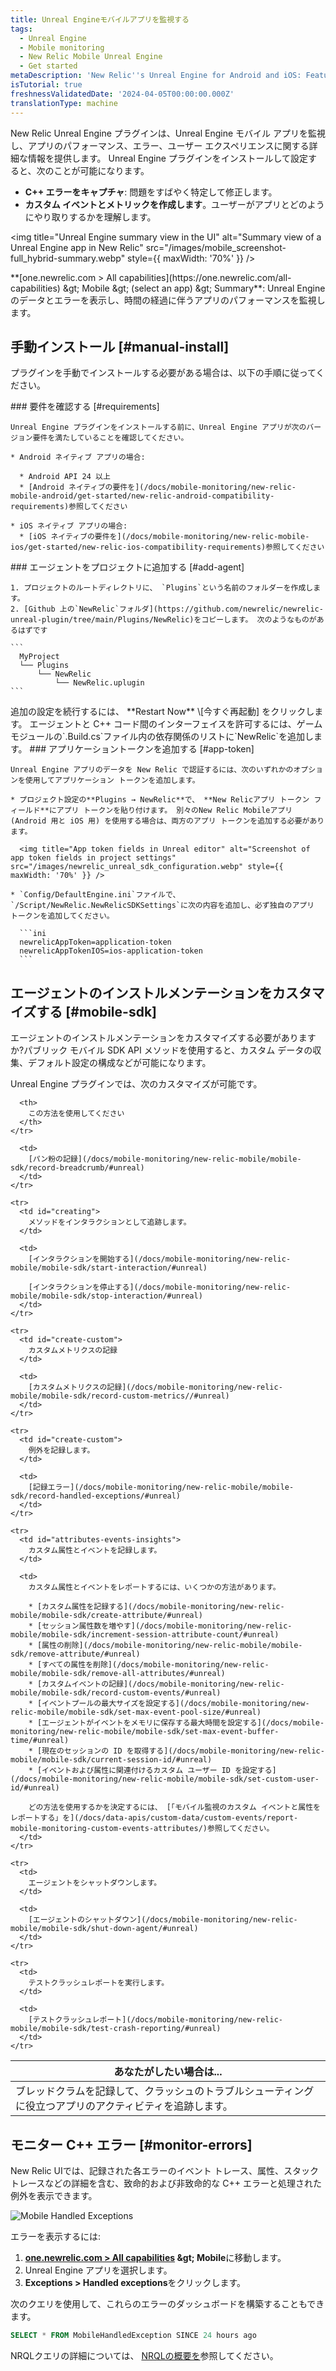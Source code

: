 ```yaml
---
title: Unreal Engineモバイルアプリを監視する
tags:
  - Unreal Engine
  - Mobile monitoring
  - New Relic Mobile Unreal Engine
  - Get started
metaDescription: 'New Relic''s Unreal Engine for Android and iOS: Features, compatibility, requirements, installation, and upgrade procedures.'
isTutorial: true
freshnessValidatedDate: '2024-04-05T00:00:00.000Z'
translationType: machine
---
```


New Relic Unreal Engine プラグインは、Unreal Engine モバイル アプリを監視し、アプリのパフォーマンス、エラー、ユーザー エクスペリエンスに関する詳細な情報を提供します。 Unreal Engine プラグインをインストールして設定すると、次のことが可能になります。

* **C++ エラーをキャプチャ**: 問題をすばやく特定して修正します。
* **カスタム イベントとメトリックを作成します**。ユーザーがアプリとどのようにやり取りするかを理解します。

<img title="Unreal Engine summary view in the UI" alt="Summary view of a Unreal Engine app in New Relic" src="/images/mobile_screenshot-full_hybrid-summary.webp" style={{ maxWidth: '70%' }} />

<figcaption>
  <DNT>**[one.newrelic.com &gt; All capabilities](https://one.newrelic.com/all-capabilities) &amp;gt; Mobile &amp;gt; (select an app) &amp;gt; Summary**</DNT>: Unreal Engine のデータとエラーを表示し、時間の経過に伴うアプリのパフォーマンスを監視します。
</figcaption>

## 手動インストール [#manual-install]

プラグインを手動でインストールする必要がある場合は、以下の手順に従ってください。

<Steps>
  <Step>
    ### 要件を確認する [#requirements]

    Unreal Engine プラグインをインストールする前に、Unreal Engine アプリが次のバージョン要件を満たしていることを確認してください。

    * Android ネイティブ アプリの場合:

      * Android API 24 以上
      * [Android ネイティブの要件を](/docs/mobile-monitoring/new-relic-mobile-android/get-started/new-relic-android-compatibility-requirements)参照してください

    * iOS ネイティブ アプリの場合:
      * [iOS ネイティブの要件を](/docs/mobile-monitoring/new-relic-mobile-ios/get-started/new-relic-ios-compatibility-requirements)参照してください
  </Step>

  <Step>
    ### エージェントをプロジェクトに追加する [#add-agent]

    1. プロジェクトのルートディレクトリに、 `Plugins`という名前のフォルダーを作成します。
    2. [Github 上の`NewRelic`フォルダ](https://github.com/newrelic/newrelic-unreal-plugin/tree/main/Plugins/NewRelic)をコピーします。 次のようなものがあるはずです

    ```
      MyProject
      └── Plugins
          └── NewRelic
              └── NewRelic.uplugin
    ```
  </Step>

  <Step>
    追加の設定を続行するには、 **Restart Now** \[今すぐ再起動] をクリックします。
  </Step>

  <Step>
    エージェントと C++ コード間のインターフェイスを許可するには、ゲーム モジュールの`.Build.cs`ファイル内の依存関係のリストに`NewRelic`を追加します。
  </Step>

  <Step>
    ### アプリケーショントークンを追加する [#app-token]

    Unreal Engine アプリのデータを New Relic で認証するには、次のいずれかのオプションを使用してアプリケーション トークンを追加します。

    * プロジェクト設定の**Plugins → NewRelic**で、 **New Relicアプリ トークン フィールド**にアプリ トークンを貼り付けます。 別々のNew Relic Mobileアプリ (Android 用と iOS 用) を使用する場合は、両方のアプリ トークンを追加する必要があります。

      <img title="App token fields in Unreal editor" alt="Screenshot of app token fields in project settings" src="/images/newrelic_unreal_sdk_configuration.webp" style={{ maxWidth: '70%' }} />

    * `Config/DefaultEngine.ini`ファイルで、 `/Script/NewRelic.NewRelicSDKSettings`に次の内容を追加し、必ず独自のアプリ トークンを追加してください。

      ```ini
      newrelicAppToken=application-token
      newrelicAppTokenIOS=ios-application-token
      ```
  </Step>
</Steps>

## エージェントのインストルメンテーションをカスタマイズする [#mobile-sdk]

エージェントのインストルメンテーションをカスタマイズする必要がありますか?パブリック モバイル SDK API メソッドを使用すると、カスタム データの収集、デフォルト設定の構成などが可能になります。

Unreal Engine プラグインでは、次のカスタマイズが可能です。

<table>
  <thead>
    <tr>
      <th style={{ width: "300px" }}>
        あなたがしたい場合は...
      </th>

      <th>
        この方法を使用してください
      </th>
    </tr>
  </thead>

  <tbody>
    <tr>
      <td id="crash-analysis">
        ブレッドクラムを記録して、クラッシュのトラブルシューティングに役立つアプリのアクティビティを追跡します。
      </td>

      <td>
        [パン粉の記録](/docs/mobile-monitoring/new-relic-mobile/mobile-sdk/record-breadcrumb/#unreal)
      </td>
    </tr>

    <tr>
      <td id="creating">
        メソッドをインタラクションとして追跡します。
      </td>

      <td>
        [インタラクションを開始する](/docs/mobile-monitoring/new-relic-mobile/mobile-sdk/start-interaction/#unreal)

        [インタラクションを停止する](/docs/mobile-monitoring/new-relic-mobile/mobile-sdk/stop-interaction/#unreal)
      </td>
    </tr>

    <tr>
      <td id="create-custom">
        カスタムメトリクスの記録
      </td>

      <td>
        [カスタムメトリクスの記録](/docs/mobile-monitoring/new-relic-mobile/mobile-sdk/record-custom-metrics//#unreal)
      </td>
    </tr>

    <tr>
      <td id="create-custom">
        例外を記録します。
      </td>

      <td>
        [記録エラー](/docs/mobile-monitoring/new-relic-mobile/mobile-sdk/record-handled-exceptions/#unreal)
      </td>
    </tr>

    <tr>
      <td id="attributes-events-insights">
        カスタム属性とイベントを記録します。
      </td>

      <td>
        カスタム属性とイベントをレポートするには、いくつかの方法があります。

        * [カスタム属性を記録する](/docs/mobile-monitoring/new-relic-mobile/mobile-sdk/create-attribute/#unreal)
        * [セッション属性数を増やす](/docs/mobile-monitoring/new-relic-mobile/mobile-sdk/increment-session-attribute-count/#unreal)
        * [属性の削除](/docs/mobile-monitoring/new-relic-mobile/mobile-sdk/remove-attribute/#unreal)
        * [すべての属性を削除](/docs/mobile-monitoring/new-relic-mobile/mobile-sdk/remove-all-attributes/#unreal)
        * [カスタムイベントの記録](/docs/mobile-monitoring/new-relic-mobile/mobile-sdk/record-custom-events/#unreal)
        * [イベントプールの最大サイズを設定する](/docs/mobile-monitoring/new-relic-mobile/mobile-sdk/set-max-event-pool-size/#unreal)
        * [エージェントがイベントをメモリに保存する最大時間を設定する](/docs/mobile-monitoring/new-relic-mobile/mobile-sdk/set-max-event-buffer-time/#unreal)
        * [現在のセッションの ID を取得する](/docs/mobile-monitoring/new-relic-mobile/mobile-sdk/current-session-id/#unreal)
        * [イベントおよび属性に関連付けるカスタム ユーザー ID を設定する](/docs/mobile-monitoring/new-relic-mobile/mobile-sdk/set-custom-user-id/#unreal)

        どの方法を使用するかを決定するには、 [「モバイル監視のカスタム イベントと属性をレポートする」を](/docs/data-apis/custom-data/custom-events/report-mobile-monitoring-custom-events-attributes/)参照してください。
      </td>
    </tr>

    <tr>
      <td>
        エージェントをシャットダウンします。
      </td>

      <td>
        [エージェントのシャットダウン](/docs/mobile-monitoring/new-relic-mobile/mobile-sdk/shut-down-agent/#unreal)
      </td>
    </tr>

    <tr>
      <td>
        テストクラッシュレポートを実行します。
      </td>

      <td>
        [テストクラッシュレポート](/docs/mobile-monitoring/new-relic-mobile/mobile-sdk/test-crash-reporting/#unreal)
      </td>
    </tr>
  </tbody>
</table>

## モニター C++ エラー [#monitor-errors]

New Relic UIでは、記録された各エラーのイベント トレース、属性、スタック トレースなどの詳細を含む、致命的および非致命的な C++ エラーと処理された例外を表示できます。

<img title="Mobile Handled Exceptions" alt="Mobile Handled Exceptions" src="/images/mobile_screenshot-full_handled-exceptions-summary.webp" />

エラーを表示するには:

1. <DNT>**[one.newrelic.com &gt; All capabilities](https://one.newrelic.com/all-capabilities) &amp;gt; Mobile**</DNT>に移動します。
2. Unreal Engine アプリを選択します。
3. <DNT>**Exceptions &gt; Handled exceptions**</DNT>をクリックします。

次のクエリを使用して、これらのエラーのダッシュボードを構築することもできます。

```sql
SELECT * FROM MobileHandledException SINCE 24 hours ago
```

NRQLクエリの詳細については、 [NRQLの概要を](/docs/query-your-data/nrql-new-relic-query-language/get-started/introduction-nrql-new-relics-query-language/#where)参照してください。